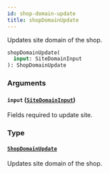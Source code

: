 ```yaml
---
id: shop-domain-update
title: shopDomainUpdate
---
```


Updates site domain of the shop.

```graphql
shopDomainUpdate(
  input: SiteDomainInput
): ShopDomainUpdate

```

### Arguments

#### `input` ([`SiteDomainInput`](../../../developer/api-reference/inputs/site-domain-input))

Fields required to update site.

### Type

#### [`ShopDomainUpdate`](../../../developer/api-reference/objects/shop-domain-update)

Updates site domain of the shop.
